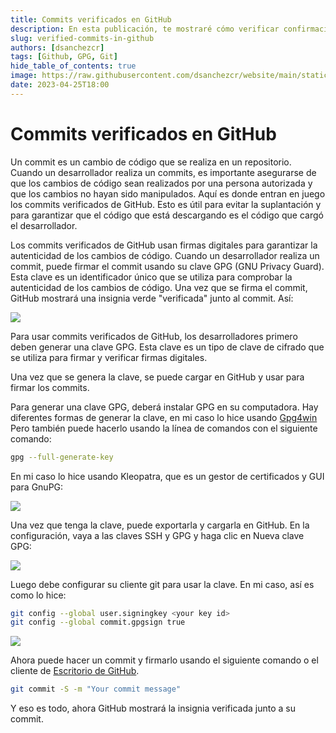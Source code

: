 ```yaml
---
title: Commits verificados en GitHub
description: En esta publicación, te mostraré cómo verificar confirmaciones en GitHub usando claves GPG
slug: verified-commits-in-github
authors: [dsanchezcr]
tags: [Github, GPG, Git]
hide_table_of_contents: true
image: https://raw.githubusercontent.com/dsanchezcr/website/main/static/img/GHVerifiedCommits/VerifiedCommits.jpg
date: 2023-04-25T18:00
---
```

# Commits verificados en GitHub

Un commit es un cambio de código que se realiza en un repositorio. Cuando un desarrollador realiza un commits, es importante asegurarse de que los cambios de código sean realizados por una persona autorizada y que los cambios no hayan sido manipulados. Aquí es donde entran en juego los commits verificados de GitHub. Esto es útil para evitar la suplantación y para garantizar que el código que está descargando es el código que cargó el desarrollador.

Los commits verificados de GitHub usan firmas digitales para garantizar la autenticidad de los cambios de código. Cuando un desarrollador realiza un commit, puede firmar el commit usando su clave GPG (GNU Privacy Guard). Esta clave es un identificador único que se utiliza para comprobar la autenticidad de los cambios de código. Una vez que se firma el commit, GitHub mostrará una insignia verde "verificada" junto al commit. Así:

![](pathname:///img/GHVerifiedCommits/VerifiedCommits.jpg)

Para usar commits verificados de GitHub, los desarrolladores primero deben generar una clave GPG. Esta clave es un tipo de clave de cifrado que se utiliza para firmar y verificar firmas digitales.

Una vez que se genera la clave, se puede cargar en GitHub y usar para firmar los commits.

Para generar una clave GPG, deberá instalar GPG en su computadora. Hay diferentes formas de generar la clave, en mi caso lo hice usando [Gpg4win](https://www.gpg4win.org) Pero también puede hacerlo usando la línea de comandos con el siguiente comando:

```bash
gpg --full-generate-key
```

En mi caso lo hice usando Kleopatra, que es un gestor de certificados y GUI para GnuPG:

![](pathname:///img/GHVerifiedCommits/Kleopatra.jpg)

Una vez que tenga la clave, puede exportarla y cargarla en GitHub. En la configuración, vaya a las claves SSH y GPG y haga clic en Nueva clave GPG:

![](pathname:///img/GHVerifiedCommits/GHSettingsGPG.jpg)

Luego debe configurar su cliente git para usar la clave. En mi caso, así es como lo hice:

```bash
git config --global user.signingkey <your key id>
git config --global commit.gpgsign true
```

![](pathname:///img/GHVerifiedCommits/GitConfig.jpg)

Ahora puede hacer un commit y firmarlo usando el siguiente comando o el cliente de [Escritorio de GitHub](https://desktop.github.com).

```bash
git commit -S -m "Your commit message"
```

Y eso es todo, ahora GitHub mostrará la insignia verificada junto a su commit.